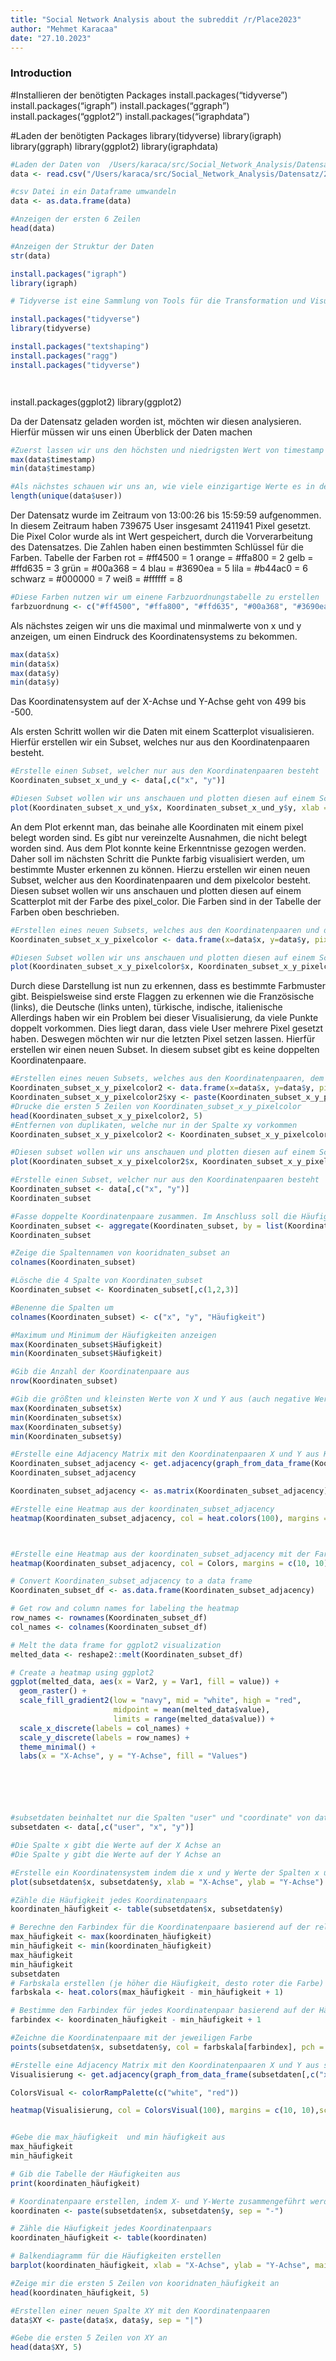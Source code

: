 ```yaml
---
title: "Social Network Analysis about the subreddit /r/Place2023"
author: "Mehmet Karacaa"
date: "27.10.2023"
---
```


### Introduction ###

#Installieren der benötigten Packages
install.packages("tidyverse")
install.packages("igraph")
install.packages("ggraph")
install.packages("ggplot2")
install.packages("igraphdata")

#Laden der benötigten Packages
library(tidyverse)
library(igraph)
library(ggraph)
library(ggplot2)
library(igraphdata)




```r

#Laden der Daten von  /Users/karaca/src/Social_Network_Analysis/Datensatz/2023_place_canvas_20072023.csv
data <- read.csv("/Users/karaca/src/Social_Network_Analysis/Datensatz/2023_place_canvas_20072023.csv", sep = ",")

#csv Datei in ein Dataframe umwandeln
data <- as.data.frame(data)

#Anzeigen der ersten 6 Zeilen
head(data)

#Anzeigen der Struktur der Daten
str(data)

```

```r
install.packages("igraph")
library(igraph)
```
```r

# Tidyverse ist eine Sammlung von Tools für die Transformation und Visualisierung von Daten, z. B. dplyr, ggplot2, tidyr etc.

install.packages("tidyverse")
library(tidyverse)

install.packages("textshaping")
install.packages("ragg")
install.packages("tidyverse")




```

install.packages(ggplot2)
library(ggplot2)



Da der Datensatz geladen worden ist, möchten wir diesen analysieren. Hierfür müssen wir uns einen Überblick der Daten machen
```r
#Zuerst lassen wir uns den höchsten und niedrigsten Wert von timestamp anzeigen
max(data$timestamp)
min(data$timestamp)

#Als nächstes schauen wir uns an, wie viele einzigartige Werte es in der Spalte user gibt. Dies gibt uns die Anzahl an Usern an, da manche User mehrere Einträge haben.
length(unique(data$user))
````

Der Datensatz wurde im Zeitraum von 13:00:26 bis 15:59:59 aufgenommen. In diesem Zeitraum haben 739675 User insgesamt 2411941 Pixel gesetzt. 
Die Pixel Color wurde als int Wert gespeichert, durch die Vorverarbeitung des Datensatzes. Die Zahlen haben einen bestimmten Schlüssel für die Farben.
Tabelle der Farben
rot = #ff4500 = 1
orange = #ffa800 = 2
gelb = #ffd635  = 3
grün = #00a368 = 4
blau = #3690ea = 5
lila = #b44ac0 = 6
schwarz = #000000 = 7
weiß = #ffffff = 8
```r
#Diese Farben nutzen wir um einene Farbzuordnungstabelle zu erstellen
farbzuordnung <- c("#ff4500", "#ffa800", "#ffd635", "#00a368", "#3690ea", "#b44ac0", "#000000", "#ffffff")
```

Als nächstes zeigen wir uns die maximal und minmalwerte von x und y anzeigen, um einen Eindruck des Koordinatensystems zu bekommen.
```r
max(data$x)
min(data$x)
max(data$y)
min(data$y)
```
Das Koordinatensystem auf der X-Achse und Y-Achse geht von 499 bis -500.

Als ersten Schritt wollen wir die Daten mit einem Scatterplot visualisieren. Hierfür erstellen wir ein Subset, welches nur aus den Koordinatenpaaren besteht.
```r
#Erstelle einen Subset, welcher nur aus den Koordinatenpaaren besteht
Koordinaten_subset_x_und_y <- data[,c("x", "y")]

#Diesen Subset wollen wir uns anschauen und plotten diesen auf einem Scatterplot
plot(Koordinaten_subset_x_und_y$x, Koordinaten_subset_x_und_y$y, xlab = "X-Achse", ylab = "Y-Achse")
```
An dem Plot erkennt man, das beinahe alle Koordinaten mit einem pixel belegt worden sind. Es gibt nur vereinzelte Ausnahmen, die nicht belegt worden sind. 
Aus dem Plot konnte keine Erkenntnisse gezogen werden. Daher soll im nächsten Schritt die Punkte farbig visualisiert werden, um bestimmte Muster erkennen zu können.
Hierzu erstellen wir einen neuen Subset, welcher aus den Koordinatenpaaren und dem pixelcolor besteht.
Diesen subset wollen wir uns anschauen und plotten diesen auf einem Scatterplot mit der Farbe des pixel_color.
Die Farben sind in der Tabelle der Farben oben beschrieben.
```r
#Erstellen eines neuen Subsets, welches aus den Koordinatenpaaren und dem pixelcolor besteht
Koordinaten_subset_x_y_pixelcolor <- data.frame(x=data$x, y=data$y, pixel_color=data$pixel_color)

#Diesen Subset wollen wir uns anschauen und plotten diesen auf einem Scatterplot mit der Farbe des pixelcolors
plot(Koordinaten_subset_x_y_pixelcolor$x, Koordinaten_subset_x_y_pixelcolor$y, col = farbzuordnung[Koordinaten_subset_x_y_pixelcolor$pixel_color] ,pch=15, xlab = "X-Achse", ylab = "Y-Achse")
```
Durch diese Darstellung ist nun zu erkennen, dass es bestimmte Farbmuster gibt.
Beispielsweise sind erste Flaggen zu erkennen wie die Französische (links), die Deutsche (links unten), türkische, indische, italienische
Allerdings haben wir ein Problem bei dieser Visualisierung, da viele Punkte doppelt vorkommen. Dies liegt daran, dass viele User mehrere Pixel gesetzt haben.
Deswegen möchten wir nur die letzten Pixel setzen lassen. Hierfür erstellen wir einen neuen Subset. In diesem subset gibt es keine doppelten Koordinatenpaare.
```r
#Erstellen eines neuen Subsets, welches aus den Koordinatenpaaren, dem Pixel_color und einer neuen Spalte besteht, welches zusammengesetz wird aus den Koordinatenpaaren x und y
Koordinaten_subset_x_y_pixelcolor2 <- data.frame(x=data$x, y=data$y, pixel_color=data$pixel_color)
Koordinaten_subset_x_y_pixelcolor2$xy <- paste(Koordinaten_subset_x_y_pixelcolor2$x, Koordinaten_subset_x_y_pixelcolor2$y, sep = "|")
#Drucke die ersten 5 Zeilen von Koordinaten_subset_x_y_pixelcolor
head(Koordinaten_subset_x_y_pixelcolor2, 5)
#Entfernen von duplikaten, welche nur in der Spalte xy vorkommen
Koordinaten_subset_x_y_pixelcolor2 <- Koordinaten_subset_x_y_pixelcolor2[!duplicated(Koordinaten_subset_x_y_pixelcolor2$xy),]

#Diesen subset wollen wir uns anschauen und plotten diesen auf einem Scatterplot mit der Farbe des pixelcolors.
plot(Koordinaten_subset_x_y_pixelcolor2$x, Koordinaten_subset_x_y_pixelcolor2$y, col = farbzuordnung[Koordinaten_subset_x_y_pixelcolor2$pixel_color] ,pch=15, xlab = "X-Achse", ylab = "Y-Achse")
```













```r
#Erstelle einen Subset, welcher nur aus den Koordinatenpaaren besteht
Koordinaten_subset <- data[,c("x", "y")]
Koordinaten_subset
```

```r
#Fasse doppelte Koordinatenpaare zusammen. Im Anschluss soll die Häufigkeit der Paare in einer neuen Spalte angezeigt werden. Diese Spalte soll "Häufigkeit" heißen und nur einen integer Wert enthalten.
Koordinaten_subset <- aggregate(Koordinaten_subset, by = list(Koordinaten_subset$x, Koordinaten_subset$y), FUN = length)
Koordinaten_subset
```

```r

#Zeige die Spaltennamen von kooridnaten_subset an
colnames(Koordinaten_subset)

#Lösche die 4 Spalte von Koordinaten_subset
Koordinaten_subset <- Koordinaten_subset[,c(1,2,3)]

#Benenne die Spalten um
colnames(Koordinaten_subset) <- c("x", "y", "Häufigkeit")

#Maximum und Minimum der Häufigkeiten anzeigen
max(Koordinaten_subset$Häufigkeit)
min(Koordinaten_subset$Häufigkeit)

#Gib die Anzahl der Koordinatenpaare aus
nrow(Koordinaten_subset)

#Gib die größten und kleinsten Werte von X und Y aus (auch negative Werte)
max(Koordinaten_subset$x)
min(Koordinaten_subset$x)
max(Koordinaten_subset$y)
min(Koordinaten_subset$y)

```

```r

#Erstelle eine Adjacency Matrix mit den Koordinatenpaaren X und Y aus Koordinaten_subset
Koordinaten_subset_adjacency <- get.adjacency(graph_from_data_frame(Koordinaten_subset[,c("x", "y")]))
Koordinaten_subset_adjacency

Koordinaten_subset_adjacency <- as.matrix(Koordinaten_subset_adjacency)

#Erstelle eine Heatmap aus der koordinaten_subset_adjacency
heatmap(Koordinaten_subset_adjacency, col = heat.colors(100), margins = c(10, 10),scale = "none", Rowv = NA, Colv = NA, xlab = "X-Achse", ylab = "Y-Achse")



#Erstelle eine Heatmap aus der koordinaten_subset_adjacency mit der Farbskala Colors
heatmap(Koordinaten_subset_adjacency, col = Colors, margins = c(10, 10), scale = "none", Rowv = NA, Colv = NA, xlab = "X-Achse", ylab = "Y-Achse")

```

```r
# Convert Koordinaten_subset_adjacency to a data frame
Koordinaten_subset_df <- as.data.frame(Koordinaten_subset_adjacency)

# Get row and column names for labeling the heatmap
row_names <- rownames(Koordinaten_subset_df)
col_names <- colnames(Koordinaten_subset_df)

# Melt the data frame for ggplot2 visualization
melted_data <- reshape2::melt(Koordinaten_subset_df)

# Create a heatmap using ggplot2
ggplot(melted_data, aes(x = Var2, y = Var1, fill = value)) +
  geom_raster() +
  scale_fill_gradient2(low = "navy", mid = "white", high = "red",
                       midpoint = mean(melted_data$value),
                       limits = range(melted_data$value)) +
  scale_x_discrete(labels = col_names) +
  scale_y_discrete(labels = row_names) +
  theme_minimal() +
  labs(x = "X-Achse", y = "Y-Achse", fill = "Values")

```

```r

```

```r


```

```r

```

```r
```

```r

```

```r
#subsetdaten beinhaltet nur die Spalten "user" und "coordinate" von data
subsetdaten <- data[,c("user", "x", "y")]

#Die Spalte x gibt die Werte auf der X Achse an
#Die Spalte y gibt die Werte auf der Y Achse an

#Erstelle ein Koordinatensystem indem die x und y Werte der Spalten x und y von subsetdaten verwendet werden
plot(subsetdaten$x, subsetdaten$y, xlab = "X-Achse", ylab = "Y-Achse")

#Zähle die Häufigkeit jedes Koordinatenpaars
koordinaten_häufigkeit <- table(subsetdaten$x, subsetdaten$y)

# Berechne den Farbindex für die Koordinatenpaare basierend auf der relativen Häufigkeit
max_häufigkeit <- max(koordinaten_häufigkeit)
min_häufigkeit <- min(koordinaten_häufigkeit)
max_häufigkeit
min_häufigkeit
subsetdaten
# Farbskala erstellen (je höher die Häufigkeit, desto roter die Farbe)
farbskala <- heat.colors(max_häufigkeit - min_häufigkeit + 1)

# Bestimme den Farbindex für jedes Koordinatenpaar basierend auf der Häufigkeit
farbindex <- koordinaten_häufigkeit - min_häufigkeit + 1

#Zeichne die Koordinatenpaare mit der jeweiligen Farbe
points(subsetdaten$x, subsetdaten$y, col = farbskala[farbindex], pch = 16)

```

```r

#Erstelle eine Adjacency Matrix mit den Koordinatenpaaren X und Y aus subsetdaten
Visualisierung <- get.adjacency(graph_from_data_frame(subsetdaten[,c("x", "y")]))

ColorsVisual <- colorRampPalette(c("white", "red"))

heatmap(Visualisierung, col = ColorsVisual(100), margins = c(10, 10),scale = "none", Rowv = NA, Colv = NA, xlab = "X-Achse", ylab = "Y-Achse")

```

```r



```



```r
#Gebe die max_häufigkeit  und min häufigkeit aus
max_häufigkeit
min_häufigkeit

# Gib die Tabelle der Häufigkeiten aus
print(koordinaten_häufigkeit)
```

```r
# Koordinatenpaare erstellen, indem X- und Y-Werte zusammengeführt werden
koordinaten <- paste(subsetdaten$x, subsetdaten$y, sep = "-")

# Zähle die Häufigkeit jedes Koordinatenpaars
koordinaten_häufigkeit <- table(koordinaten)
```

```r
# Balkendiagramm für die Häufigkeiten erstellen
barplot(koordinaten_häufigkeit, xlab = "X-Achse", ylab = "Y-Achse", main = "Häufigkeit der Koordinatenpaare")

#Zeige mir die ersten 5 Zeilen von kooridnaten_häufigkeit an
head(koordinaten_häufigkeit, 5)

```

```r
#Erstellen einer neuen Spalte XY mit den Koordinatenpaaren
data$XY <- paste(data$x, data$y, sep = "|")

#Gebe die ersten 5 Zeilen von XY an
head(data$XY, 5)
```
